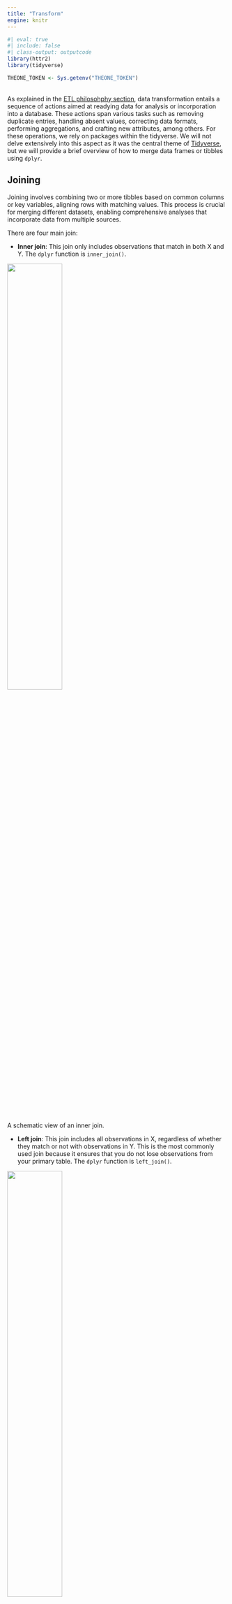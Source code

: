 ```yaml
---
title: "Transform"
engine: knitr
---
```


```r
#| eval: true
#| include: false
#| class-output: outputcode
library(httr2)
library(tidyverse)

THEONE_TOKEN <- Sys.getenv("THEONE_TOKEN")
```

<br>
As explained in the [ETL philosohphy section](/contents/week-3/01_ETL.qmd), data transformation entails a sequence of actions aimed at readying data for analysis or incorporation into a database. These actions span various tasks such as removing duplicate entries, handling absent values, correcting data formats, performing aggregations, and crafting new attributes, among others. For these operations, we rely on packages within the tidyverse. We will not delve extensively into this aspect as it was the central theme of [Tidyverse](/weeks/week-2.qmd), but we will provide a brief overview of how to merge data frames or tibbles using `dplyr`.

## Joining

Joining involves combining two or more tibbles based on common columns or key variables, aligning rows with matching values. This process is crucial for merging different datasets, enabling comprehensive analyses that incorporate data from multiple sources.

There are four main join:

* **Inner join**: This join only includes observations that match in both X and Y. The `dplyr` function is `inner_join()`.

::: {#fig-inner-join}

![](images/inner_join.svg){width=50%}

A schematic view of an inner join.

:::

* **Left join**: This join includes all observations in X, regardless of whether they match or not with observations in Y. This is the most commonly used join because it ensures that you do not lose observations from your primary table. The `dplyr` function is `left_join()`.

::: {#fig-left-join}

![](images/left_join.svg){width=50%}

A schematic view of a left join.

:::

* **Right join**: This join includes all observations in Y, regardless of whether they match or not with observations in X. It is equivalent to `left_join(Y, X)`, but the columns and rows will be ordered differently. This join is rarely used as it can be replaced by a left join. The `dplyr` function is `right_join()`.

::: {#fig-right-join}

![](images/right_join.svg){width=50%}

A schematic view of a right join.

:::

* **Full join**: This join includes all observations from X and Y. The `dplyr` function is `full_join()`.

::: {#fig-full-join}

![](images/full_join.svg){width=50%}

A schematic view of a full join.

:::

::: {.callout-note appearance="simple"}

## Example

We will use [The One API](https://the-one-api.dev) to fetch a Lord of the Rings database. We assume that the `character`, `movie` and `quote` datasets have been loaded. The first observations of the datasets are:

```r
#| class-output: outputcode
#| include: false
#| cache: true
#| eval: true
req <- request("https://the-one-api.dev/v2") |>  # Create the request
    req_auth_bearer_token(THEONE_TOKEN)  # API token

resp <- req |>  
    req_url_path_append("character") |>  # Create the route
    req_perform()  # The request is only sent here
characters <- resp |> 
    resp_body_json() |>  # Read the results
    pluck("docs") |>  # Extract the docs field (specific to this API)
    map_dfr(function(x) {x = flatten(x)}) |>  # Convert to tibble
    as_tibble()

resp <- req |>  
    req_url_path_append("movie") |>  # Create the route
    req_perform()  # The request is only sent here
movie <- resp |> 
    resp_body_json() |>  # Read the results
    pluck("docs") |>  # Extract the docs field (specific to this API)
    map_dfr(function(x) {x = flatten(x)}) |>  # Convert to tibble
    as_tibble()

resp <- req |>  
    req_url_path_append("quote") |>  # Create the route
    req_perform()  # The request is only sent here
quotes <- resp |> 
    resp_body_json() |>  # Read the results
    pluck("docs") |>  # Extract the docs field (specific to this API)
    map_dfr(function(x) {x = flatten(x)}) |>  # Convert to tibble
    as_tibble()

```

```r
#| class-output: outputcode
#| eval: true
head(movie)
```

```r
#| class-output: outputcode
#| eval: true
head(characters)
```

```r
#| class-output: outputcode
#| eval: true
head(quotes)
```

We can remark that the `quotes` dataset has one column that refers to the movie and one column that refers to the character. We however do not have access to movie and character information in this dataset, but only their id in the other tables. We will join the three datasets: a left join between `quotes` and `movie` and a full join between the resulting dataset and `characters` because we would like to keep all the characters even if they do not have any quotes.

```r
#| class-output: outputcode
#| eval: true
dataset_join <- quotes |>
    left_join(movie, by = join_by("movie" == "_id")) |> 
    full_join(characters, by = join_by("character" == "_id"))
head(dataset_join)
```

:::

## Additional resources

* An [article](https://dplyr.tidyverse.org/articles/two-table.html) on joining.

<br><br>

::: {style="font-size: 0.875em;"}
[Back](/weeks/week-3.qmd) ⏎
:::
